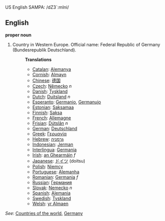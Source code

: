 US English SAMPA: /dZ3`:mIni/
==English==
'''proper noun'''

# Country in Western Europe. Official name: Federal Republic of Germany (Bundesrepublik Deutschland).
#:'''Translations'''
#:*[[Catalan]]: [[Alemanya]]
#:*[[Cornish]]: [[Almayn]]
#:*[[Chinese]]: [[德国]]
#:*[[Czech]]: [[Německo]] ''n''
#:*[[Danish]]: [[Tyskland]]
#:*[[Dutch]]: [[Duitsland]] ''n''
#:*[[Esperanto]]: [[Germanio]], [[Germanujo]]
#:*[[Estonian]]: [[Saksamaa]]
#:*[[Finnish]]: [[Saksa]]
#:*[[French]]: [[Allemagne]]
#:*[[Frisian]]: [[Dútslân]] ''n''
#:*[[German]]: [[Deutschland]]
#:*[[Greek]]: [[Γερμανία]]
#:*[[Hebrew]]: [[גרמניה]]
#:*[[Indonesian]]: [[Jerman]]
#:*[[Interlingua]]: [[Germania]]
#:*[[Irish]]: [[an Ghearmáin]] ''f''
#:*[[Japanese]]: [[ドイツ]] (doitsu)
#:*[[Polish]]: [[Niemcy]]
#:*[[Portuguese]]: [[Alemanha]]
#:*[[Romanian]]: [[Germania]] ''f''
#:*[[Russian]]: [[Германия]]
#:*[[Slovak]]: [[Nemecko]] ''n''
#:*[[Spanish]]: [[Alemania]]
#:*[[Swedish]]: [[Tyskland]]
#:*[[Welsh]]: [[yr Almaen]]

''See'': [[Countries of the world]], [[w:Germany|Germany]]